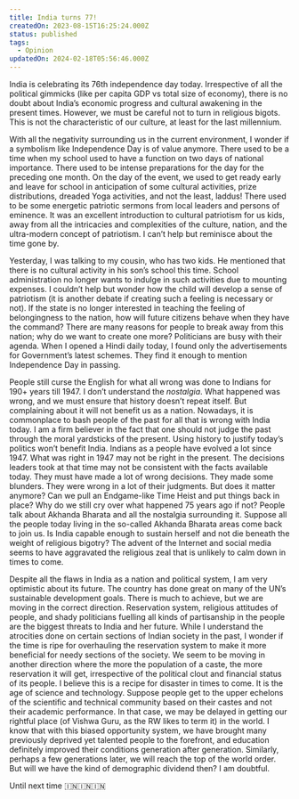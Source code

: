 ```yaml
---
title: India turns 77!
createdOn: 2023-08-15T16:25:24.000Z
status: published
tags:
  - Opinion
updatedOn: 2024-02-18T05:56:46.000Z
---
```


India is celebrating its 76th independence day today. Irrespective of all the political gimmicks (like per capita GDP vs total size of economy), there is no doubt about India’s economic progress and cultural awakening in the present times. However, we must be careful not to turn in religious bigots. This is not the characteristic of our culture, at least for the last millennium.

With all the negativity surrounding us in the current environment, I wonder if a symbolism like Independence Day is of value anymore. There used to be a time when my school used to have a function on two days of national importance. There used to be intense preparations for the day for the preceding one month. On the day of the event, we used to get ready early and leave for school in anticipation of some cultural activities, prize distributions, dreaded Yoga activities, and not the least, laddus! There used to be some energetic patriotic sermons from local leaders and persons of eminence. It was an excellent introduction to cultural patriotism for us kids, away from all the intricacies and complexities of the culture, nation, and the ultra-modern concept of patriotism. I can’t help but reminisce about the time gone by.

Yesterday, I was talking to my cousin, who has two kids. He mentioned that there is no cultural activity in his son’s school this time. School administration no longer wants to indulge in such activities due to mounting expenses. I couldn’t help but wonder how the child will develop a sense of patriotism (it is another debate if creating such a feeling is necessary or not). If the state is no longer interested in teaching the feeling of belongingness to the nation, how will future citizens behave when they have the command? There are many reasons for people to break away from this nation; why do we want to create one more? Politicians are busy with their agenda. When I opened a Hindi daily today, I found only the advertisements for Government’s latest schemes. They find it enough to mention Independence Day in passing.

People still curse the English for what all wrong was done to Indians for 190+ years till 1947. I don’t understand the _nostalgia_. What happened was wrong, and we must ensure that history doesn’t repeat itself. But complaining about it will not benefit us as a nation. Nowadays, it is commonplace to bash people of the past for all that is wrong with India today. I am a firm believer in the fact that one should not judge the past through the moral yardsticks of the present. Using history to justify today’s politics won’t benefit India. Indians as a people have evolved a lot since 1947. What was right in 1947 may not be right in the present. The decisions leaders took at that time may not be consistent with the facts available today. They must have made a lot of wrong decisions. They made some blunders. They were wrong in a lot of their judgments. But does it matter anymore? Can we pull an Endgame-like Time Heist and put things back in place? Why do we still cry over what happened 75 years ago if not? People talk about Akhanda Bharata and all the nostalgia surrounding it. Suppose all the people today living in the so-called Akhanda Bharata areas come back to join us. Is India capable enough to sustain herself and not die beneath the weight of religious bigotry? The advent of the Internet and social media seems to have aggravated the religious zeal that is unlikely to calm down in times to come.

Despite all the flaws in India as a nation and political system, I am very optimistic about its future. The country has done great on many of the UN’s sustainable development goals. There is much to achieve, but we are moving in the correct direction. Reservation system, religious attitudes of people, and shady politicians fuelling all kinds of partisanship in the people are the biggest threats to India and her future. While I understand the atrocities done on certain sections of Indian society in the past, I wonder if the time is ripe for overhauling the reservation system to make it more beneficial for needy sections of the society. We seem to be moving in another direction where the more the population of a caste, the more reservation it will get, irrespective of the political clout and financial status of its people. I believe this is a recipe for disaster in times to come. It is the age of science and technology. Suppose people get to the upper echelons of the scientific and technical community based on their castes and not their academic performance. In that case, we may be delayed in getting our rightful place (of Vishwa Guru, as the RW likes to term it) in the world. I know that with this biased opportunity system, we have brought many previously deprived yet talented people to the forefront, and education definitely improved their conditions generation after generation. Similarly, perhaps a few generations later, we will reach the top of the world order. But will we have the kind of demographic dividend then? I am doubtful.

Until next time 🇮🇳🇮🇳🇮🇳
